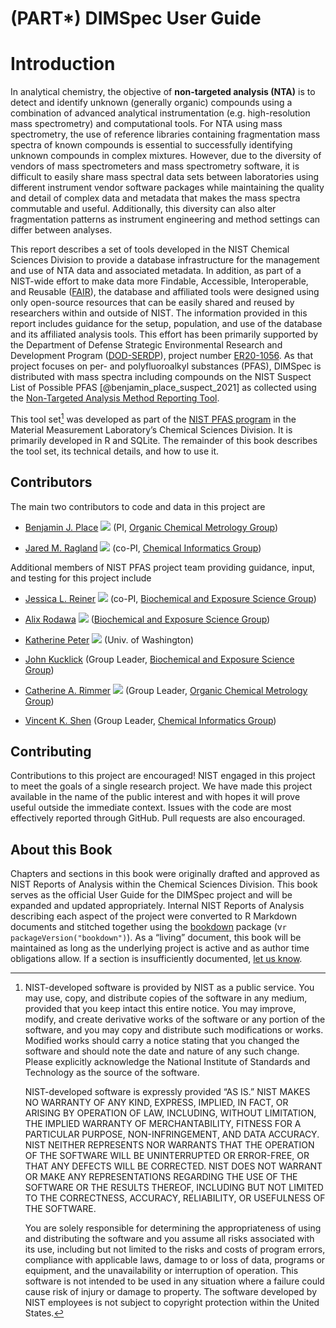 # (PART\*) DIMSpec User Guide {-}

# Introduction {#intro-start .unnumbered}

In analytical chemistry, the objective of **non-targeted analysis (NTA)** is to detect and identify unknown (generally organic) compounds using a combination of advanced analytical instrumentation (e.g. high-resolution mass spectrometry) and computational tools. For NTA using mass spectrometry, the use of reference libraries containing fragmentation mass spectra of known compounds is essential to successfully identifying unknown compounds in complex mixtures. However, due to the diversity of vendors of mass spectrometers and mass spectrometry software, it is difficult to easily share mass spectral data sets between laboratories using different instrument vendor software packages while maintaining the quality and detail of complex data and metadata that makes the mass spectra commutable and useful. Additionally, this diversity can also alter fragmentation patterns as instrument engineering and method settings can differ between analyses.

This report describes a set of tools developed in the NIST Chemical Sciences Division to provide a database infrastructure for the management and use of NTA data and associated metadata. In addition, as part of a NIST-wide effort to make data more Findable, Accessible, Interoperable, and Reusable ([FAIR](https://www.go-fair.org/){target="_blank"}), the database and affiliated tools were designed using only open-source resources that can be easily shared and reused by researchers within and outside of NIST. The information provided in this report includes guidance for the setup, population, and use of the database and its affiliated analysis tools. This effort has been primarily supported by the Department of Defense Strategic Environmental Research and Development Program ([DOD-SERDP](https://serdp-estcp.org/){target="_blank"}), project number [ER20-1056](https://www.serdp-estcp.org/projects/details/a0bb4198-02cd-44b9-9e73-9ef916e7f7e0/er20-1056-project-overview){target="_blank"}. As that project focuses on per- and polyfluoroalkyl substances (PFAS), DIMSpec is distributed with mass spectra including compounds on the NIST Suspect List of Possible PFAS [@benjamin_place_suspect_2021] as collected using the [Non-Targeted Analysis Method Reporting Tool](https://github.com/usnistgov/NISTPFAS/tree/main/methodreportingtool){target="_blank"}.

This tool set[^1] was developed as part of the [NIST PFAS program](https://www.nist.gov/programs-projects/measurement-science-and-polyfluoroalkyl-substances-pfas){target="_blank"} in the Material Measurement Laboratory's Chemical Sciences Division. It is primarily developed in R and SQLite. The remainder of this book describes the tool set, its technical details, and how to use it.

[^1]: NIST-developed software is provided by NIST as a public service. You may use, copy, and distribute copies of the software in any medium, provided that you keep intact this entire notice. You may improve, modify, and create derivative works of the software or any portion of the software, and you may copy and distribute such modifications or works. Modified works should carry a notice stating that you changed the software and should note the date and nature of any such change. Please explicitly acknowledge the National Institute of Standards and Technology as the source of the software. 

    NIST-developed software is expressly provided "AS IS." NIST MAKES NO WARRANTY OF ANY KIND, EXPRESS, IMPLIED, IN FACT, OR ARISING BY OPERATION OF LAW, INCLUDING, WITHOUT LIMITATION, THE IMPLIED WARRANTY OF MERCHANTABILITY, FITNESS FOR A PARTICULAR PURPOSE, NON-INFRINGEMENT, AND DATA ACCURACY. NIST NEITHER REPRESENTS NOR WARRANTS THAT THE OPERATION OF THE SOFTWARE WILL BE UNINTERRUPTED OR ERROR-FREE, OR THAT ANY DEFECTS WILL BE CORRECTED. NIST DOES NOT WARRANT OR MAKE ANY REPRESENTATIONS REGARDING THE USE OF THE SOFTWARE OR THE RESULTS THEREOF, INCLUDING BUT NOT LIMITED TO THE CORRECTNESS, ACCURACY, RELIABILITY, OR USEFULNESS OF THE SOFTWARE.

    You are solely responsible for determining the appropriateness of using and distributing the software and you assume all risks associated with its use, including but not limited to the risks and costs of program errors, compliance with applicable laws, damage to or loss of data, programs or equipment, and the unavailability or interruption of operation. This software is not intended to be used in any situation where a failure could cause risk of injury or damage to property. The software developed by NIST employees is not subject to copyright protection within the United States.

## Contributors {#intro-contributors .unnumbered}

The main two contributors to code and data in this project are

-   [Benjamin J. Place](https://www.nist.gov/people/benjamin-place){target="_blank"} [![](`r if (knitr::is_html_output()) {"assets/ORCIDiD_iconvector.svg"} else {"assets/ORCIDiD_iconvector_13x13.png"}`)](https://orcid.org/0000-0003-0953-5215){target="_blank"} (PI, [Organic Chemical Metrology Group](https://www.nist.gov/mml/csd/organic-chemical-metrology){target="_blank"})

-   [Jared M. Ragland](https://www.nist.gov/people/jared-ragland){target="_blank"} [![](`r if (knitr::is_html_output()) {"assets/ORCIDiD_iconvector.svg"} else {"assets/ORCIDiD_iconvector_13x13.png"}`)](https://orcid.org/0000-0002-8055-2432){target="_blank"} (co-PI, [Chemical Informatics Group](https://www.nist.gov/mml/csd/chemical-informatics-group){target="_blank"})

Additional members of NIST PFAS project team providing guidance, input, and testing for this project include

-   [Jessica L. Reiner](https://www.nist.gov/people/jessica-l-reiner){target="_blank"} [![](`r if (knitr::is_html_output()) {"assets/ORCIDiD_iconvector.svg"} else {"assets/ORCIDiD_iconvector_13x13.png"}`)](https://orcid.org/0000-0002-1419-6062){target="_blank"} (co-PI, [Biochemical and Exposure Science Group](https://www.nist.gov/mml/csd/biochemical-and-exposure-science-group){target="_blank"})

-   [Alix Rodawa](https://www.nist.gov/people/alix-rodowa){target="_blank"} [![](`r if (knitr::is_html_output()) {"assets/ORCIDiD_iconvector.svg"} else {"assets/ORCIDiD_iconvector_13x13.png"}`)](https://orcid.org/0000-0002-2650-0981){target="_blank"} ([Biochemical and Exposure Science Group](https://www.nist.gov/mml/csd/biochemical-and-exposure-science-group){target="_blank"})

-   [Katherine Peter](https://www.researchgate.net/profile/Katherine-Peter){target="_blank"} [![](`r if (knitr::is_html_output()) {"assets/ORCIDiD_iconvector.svg"} else {"assets/ORCIDiD_iconvector_13x13.png"}`)](https://orcid.org/0000-0001-7379-265X){target="_blank"} (Univ. of Washington)

-   [John Kucklick](https://www.nist.gov/people/john-kucklick){target="_blank"} (Group Leader, [Biochemical and Exposure Science Group](https://www.nist.gov/mml/csd/biochemical-and-exposure-science-group){target="_blank"})

-   [Catherine A. Rimmer](https://www.nist.gov/people/catherine-rimmer){target="_blank"} [![](`r if (knitr::is_html_output()) {"assets/ORCIDiD_iconvector.svg"} else {"assets/ORCIDiD_iconvector_13x13.png"}`)](https://orcid.org/0000-0001-6734-6629){target="_blank"} (Group Leader, [Organic Chemical Metrology Group](https://www.nist.gov/mml/csd/organic-chemical-metrology){target="_blank"})

-   [Vincent K. Shen](https://www.nist.gov/people/vincent-k-shen){target="_blank"} (Group Leader, [Chemical Informatics Group](https://www.nist.gov/mml/csd/chemical-informatics-group){target="_blank"})

## Contributing {#intro-contributing .unnumbered}

Contributions to this project are encouraged! NIST engaged in this project to meet the goals of a single research project. We have made this project available in the name of the public interest and with hopes it will prove useful outside the immediate context. Issues with the code are most effectively reported through GitHub. Pull requests are also encouraged.

## About this Book {#intro-about .unnumbered}

Chapters and sections in this book were originally drafted and approved as NIST Reports of Analysis within the Chemical Sciences Division. This book serves as the official User Guide for the DIMSpec project and will be expanded and updated appropriately. Internal NIST Reports of Analysis describing each aspect of the project were converted to R Markdown documents and stitched together using the [bookdown](https://bookdown.org/yihui/bookdown/){target="_blank"} package (v`r packageVersion("bookdown")`). As a "living" document, this book will be maintained as long as the underlying project is active and as author time obligations allow. If a section is insufficiently documented, [let us know](mailto:pfas@nist.gov).
